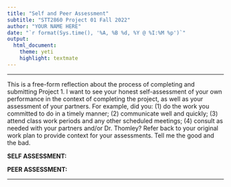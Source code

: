 ```yaml
---
title: "Self and Peer Assessment"
subtitle: "STT2860 Project 01 Fall 2022"
author: "YOUR NAME HERE"
date: "`r format(Sys.time(), '%A, %B %d, %Y @ %I:%M %p')`"
output: 
  html_document: 
    theme: yeti
    highlight: textmate
---
```

<hr>

This is a free-form reflection about the process of completing and submitting Project 1. I want to see your honest self-assessment of your own performance in the context of completing the project, as well as your assessment of your partners. For example, did you: (1) do the work you committed to do in a timely manner; (2) communicate well and quickly; (3) attend class work periods and any other scheduled meetings; (4) consult as needed with your partners and/or Dr. Thomley? Refer back to your original work plan to provide context for your assessments. Tell me the good and the bad.

**SELF ASSESSMENT:**

<erase this and type your answer here>

**PEER ASSESSMENT:**

<erase this and type your answer here>

<hr>
